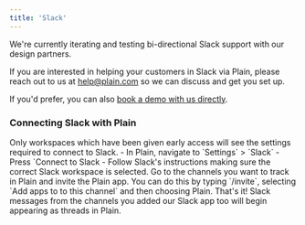 ```yaml
---
title: 'Slack'
---
```


We're currently iterating and testing bi-directional Slack support with our design partners.

If you are interested in helping your customers in Slack via Plain, please reach out to us at [help@plain.com](mailto:help@plain.com) so we can discuss and get you set up.

If you'd prefer, you can also [book a demo with us directly](https://cal.com/team/plain/demo).

### Connecting Slack with Plain

<Note>
  Only workspaces which have been given early access will see the settings required to connect to
  Slack.
</Note>

<Steps>
  <Step title="Connect your workspaces">
    - In Plain, navigate to `Settings` > `Slack`
    - Press `Connect to Slack
    - Follow Slack's
    instructions making sure the correct Slack workspace is selected.
  </Step>
  <Step title="Add the Plain app to the channels you want to track">
    Go to the channels you want to track in Plain and invite the Plain app. You can do this by
    typing `/invite`, selecting `Add apps to to this channel` and then choosing Plain.
  </Step>
  <Step title="Enjoy 💬">
    That's it! Slack messages from the channels you added our Slack app too will begin appearing as
    threads in Plain.
  </Step>
</Steps>
